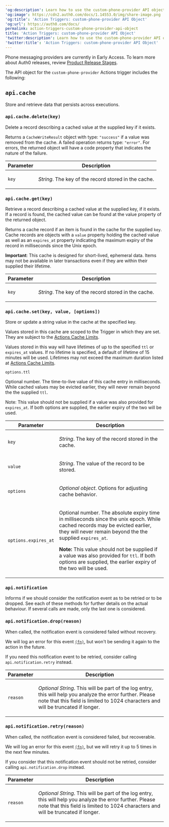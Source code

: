 ---
'og:description': Learn how to use the custom-phone-provider API object.
'og:image': https://cdn2.auth0.com/docs/1.14553.0/img/share-image.png
'og:title': 'Action Triggers: custom-phone-provider API Object'
'og:url': https://auth0.com/docs/
permalink: action-triggers-custom-phone-provider-api-object
title: 'Action Triggers: custom-phone-provider API Object'
'twitter:description': Learn how to use the custom-phone-provider API object.
'twitter:title': 'Action Triggers: custom-phone-provider API Object'
---
<Callout icon="file-lines" color="#0EA5E9" iconType="regular">

Phone messaging providers are currently in Early Access. To learn more about Auth0 releases, review [Product Release Stages](/docs/troubleshoot/product-lifecycle/product-release-stages).

</Callout>

The API object for the `custom-phone-provider` Actions trigger includes the following:

## `api.cache`

Store and retrieve data that persists across executions.

### `api.cache.delete(key)`

Delete a record describing a cached value at the supplied key if it exists.

Returns a `CacheWriteResult` object with type: `"success"` if a value was removed from the cache. A failed operation returns type: `"error"`. For errors, the returned object will have a code property that indicates the nature of the failure.

<table class="table">
<thead>
<tr>
<th>Parameter</th>
<th>Description</th>
</tr>
</thead>
<tbody>
<tr>
<td><code>key</code></td>
<td>
<p>
<em>String</em>. The key of the record stored in the cache.
            </p>
</td>
</tr>
</tbody>
</table>

### `api.cache.get(key)`

Retrieve a record describing a cached value at the supplied key, if it exists. If a record is found, the cached value can be found at the value property of the returned object.

Returns a cache record if an item is found in the cache for the supplied `key`. Cache records are objects with a `value` property holding the cached value as well as an `expires_at` property indicating the maximum expiry of the record in milliseconds since the Unix epoch.

**Important**: This cache is designed for short-lived, ephemeral data. Items may not be available in later transactions even if they are within their supplied their lifetime.

<table class="table">
<thead>
<tr>
<th>Parameter</th>
<th>Description</th>
</tr>
</thead>
<tbody>
<tr>
<td><code>key</code></td>
<td>
<p>
<em>String</em>. The key of the record stored in the cache.
            </p>
</td>
</tr>
</tbody>
</table>

### `api.cache.set(key, value, [options])`

Store or update a string value in the cache at the specified key.

Values stored in this cache are scoped to the Trigger in which they are set. They are subject to the [Actions Cache Limits](/docs/customize/actions/limitations).

Values stored in this way will have lifetimes of up to the specified `ttl` or `expires_at` values. If no lifetime is specified, a default of lifetime of 15 minutes will be used. Lifetimes may not exceed the maximum duration listed at [Actions Cache Limits](/docs/customize/actions/limitations).

`options.ttl`

Optional number. The time-to-live value of this cache entry in milliseconds. While cached values may be evicted earlier, they will never remain beyond the the supplied `ttl`.

Note: This value should not be supplied if a value was also provided for `expires_at`. If both options are supplied, the earlier expiry of the two will be used.

<table class="table">
<thead>
<tr>
<th>Parameter</th>
<th>Description</th>
</tr>
</thead>
<tbody>
<tr>
<td><code>key</code></td>
<td>
<p>
<em>String</em>. The key of the record stored in the cache.
            </p>
</td>
</tr>
<tr>
<td><code>value</code></td>
<td>
<p>
<em>String</em>. The value of the record to be stored.
            </p>
</td>
</tr>
<tr>
<td><code>options</code></td>
<td>
<p>
<em>Optional object</em>. Options for adjusting cache behavior.
            </p>
</td>
</tr>
<tr>
<td><code>options.expires_at</code></td>
<td>
<p>
              Optional number. The absolute expiry time in milliseconds since the unix epoch. While cached records may be evicted earlier, they will never remain beyond the the supplied <code>expires_at</code>.
            </p>
<p>
<b>Note:</b> This value should not be supplied if a value was also provided for <code>ttl</code>. If both options are supplied, the earlier expiry of the two will be used.
            </p>
</td>
</tr>
<tr></tr>
</tbody>
</table>

### `api.notification`

Informs if we should consider the notification event as to be retried or to be dropped.
See each of these methods for further details on the actual behaviour.
If several calls are made, only the last one is considered.

### `api.notification.drop(reason)`

When called, the notification event is considered failed without recovery.

We will log an error for this event [`(fn)`](/docs/deploy-monitor/logs/log-event-type-codes), but won't be sending it again to the action in the future.

If you need this notification event to be retried, consider calling `api.notification.retry` instead.

<table class="table">
<thead>
<tr>
<th>Parameter</th>
<th>Description</th>
</tr>
</thead>
<tbody>
<tr>
<td><code>reason</code></td>
<td>
<p>
<em>Optional String</em>. This will be part of the log entry, this will help you analyze the error further. Please note that this field is limited to 1024 characters and will be truncated if longer.
            </p>
</td>
</tr>
</tbody>
</table>

### `api.notification.retry(reason)`

When called, the notification event is considered failed, but recoverable.

We will log an error for this event [`(fn)`](/docs/deploy-monitor/logs/log-event-type-codes), but we will retry it up to 5 times in the next few minutes.

If you consider that this notification event should not be retried, consider calling `api.notification.drop` instead.

<table class="table">
<thead>
<tr>
<th>Parameter</th>
<th>Description</th>
</tr>
</thead>
<tbody>
<tr>
<td><code>reason</code></td>
<td>
<p>
<em>Optional String</em>. This will be part of the log entry, this will help you analyze the error further. Please note that this field is limited to 1024 characters and will be truncated if longer.
            </p>
</td>
</tr>
</tbody>
</table>